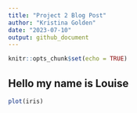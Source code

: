 ```yaml
---
title: "Project 2 Blog Post"
author: "Kristina Golden"
date: "2023-07-10"
output: github_document
---
```


```r
knitr::opts_chunk$set(echo = TRUE)
```

## Hello my name is Louise

```r
plot(iris)
```
